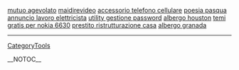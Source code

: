 <a href= http://mutuo-agevolato.8-blog.cn >mutuo agevolato</a>   <a href= http://maidirevideo.tophomepage.cn >maidirevideo</a>   <a href= http://accessorio-telefono-cellulare.blogiz.cn >accessorio telefono cellulare</a>   <a href= http://poesia-pasqua.hpageitalia.cn >poesia pasqua</a>   <a href= http://annuncio-lavoro-elettricista.tophomepage.cn >annuncio lavoro elettricista</a>   <a href= http://utility-gestione-password.8-blog.cn >utility gestione password</a>   <a href= http://albergo-houston.tophomepage.cn >albergo houston</a>   <a href= http://temi-gratis-per-nokia-6630.6-blog.cn >temi gratis per nokia 6630</a>   <a href= http://prestito-ristrutturazione-casa.8-blog.cn >prestito ristrutturazione casa</a>   <a href= http://albergo-granada.hpageitalia.cn >albergo granada</a>
----
[[CategoryTools]]

__NOTOC__